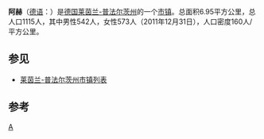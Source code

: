 {{Infobox settlement
| name                    = 阿赫 
| native_name             = Aach
| settlement_type         = 市镇
| image_skyline           = 
| imagesize               = 
| image_alt               = 
| image_caption           = 
| image_flag              = 
| flag_size               = 
| flag_alt                = 
| image_shield            = 
| shield_size             = 
| shield_alt              = 
| nickname                = 
| motto                   = 
| pushpin_map             = Germany
| pushpin_label_position  = 
| pushpin_map_alt         = 
| pushpin_map_caption     = 在德国的位置
| latd  = 49.7896 |latm  =  |lats  = |latNS  = N 
| longd =6.590527   |longm = |longs = |longEW = E 
| coordinates_type        = region:ES_type:city
| coordinates_display     = inline,title
| coordinates_footnotes   = 
| subdivision_type        = 国家
| subdivision_name        = 德国
| subdivision_type1       = [[德国行政区划|州]]
| subdivision_name1       = [[莱茵兰-普法尔茨州|莱茵兰-普法尔茨州]]
| subdivision_type2       = [[县_(德国)|县]]
| subdivision_name2       = 
| established_title       = 
| established_date        = 
| leader_party            = 
| leader_title            = 市长
| leader_name             = 
| area_footnotes          = 
| area_total_km2          = 6.95
| elevation_footnotes     = 
| elevation_m             = 
| population_footnotes    = 
| population_total        = 1115
| population_as_of        = 2011
| population_density_km2  = auto
| population_demonym      = 
| population_note         = 
| timezone1               = [[欧洲中部时间|CET]]
| utc_offset1             = +1
| timezone1_DST           = [[欧洲中部夏令时间|CEST]]
| utc_offset1_DST         = +2
| postal_code_type        = 邮编
| postal_code             = 54298
| area_code_type          = 
| area_code               = 
| website                 = 
| footnotes               = 
}}'''阿赫'''（[[德语|德语]]：'''{{lang|de|Aach}}'''）是[[德国|德国]][[莱茵兰-普法尔茨州|莱茵兰-普法尔茨州]]的一个[[市镇_(德国)|市镇]]。总面积6.95平方公里，总人口1115人，其中男性542人，女性573人（2011年12月31日），人口密度160人/平方公里。

== 参见 ==
*[[莱茵兰-普法尔茨州市镇列表|莱茵兰-普法尔茨州市镇列表]]

== 参考 ==
{{reflist}}
{{Authority control}}
{{Germany-geo-stub}}

[[Category:莱茵兰-普法尔茨州市镇|A]]
